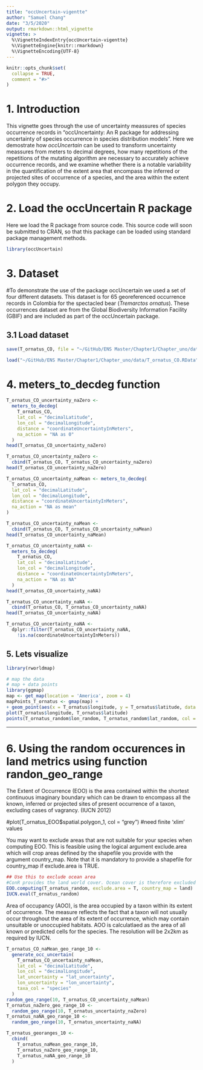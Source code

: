 ```yaml
---
title: "occUncertain-vigentte"
author: "Samuel Chang"
date: "3/5/2020"
output: rmarkdown::html_vignette
vignette: >
  %\VignetteIndexEntry{occUncertain-vigentte}
  %\VignetteEngine{knitr::rmarkdown}
  %\VignetteEncoding{UTF-8}
---
```


```r
knitr::opts_chunk$set(
  collapse = TRUE,
  comment = "#>"
)
```


# 1. Introduction

This vignette goes through the use of uncertainty meassures of species occurrence records in "occUncertainty: An R package for addressing uncertainty of species occurrence in species distribution models". Here we demostrate how *occUncertain* can be used to transform uncertainty meassures from meters to decimal degrees, how many repetitions of the repetitions of the mutating algorithm are necessary to accurately achieve occurrence records, and we examine whether there is a notable variability in the quantification of the extent area that encompass the inferred or projected sites of occurrence of a species, and the area within the extent polygon they occupy. 


# 2. Load the occUncertain R package
Here we load the R package from source code. This source code will soon be submitted to CRAN, so that this package can be loaded using standard package management methods.

```r
library(occUncertain)
```

# 3. Dataset

#To demonstrate the use of the package occUncertain we used a set of four different datasets. This dataset is for 65 georeferenced occurrence records in Colombia for the spectacled bear (*Tremarctos ornatus*). These occurrences dataset are from the Global Biodiversity Information Facility (GBIF) and are included as part of the occUncertain package.

## 3.1 Load dataset 
```r
save(T_ornatus_CO, file = "~/GitHub/ENS Master/Chapter1/Chapter_uno/data/T_ornatus_CO.RData")

load("~/GitHub/ENS Master/Chapter1/Chapter_uno/data/T_ornatus_CO.RData")
```

# 4. meters_to_decdeg function
```r
T_ornatus_CO_uncertainty_naZero <-
  meters_to_decdeg(
    T_ornatus_CO,
    lat_col = "decimalLatitude",
    lon_col = "decimalLongitude",
    distance = "coordinateUncertaintyInMeters",
    na_action = "NA as 0"
  )
head(T_ornatus_CO_uncertainty_naZero)

T_ornatus_CO_uncertainty_naZero <-
  cbind(T_ornatus_CO, T_ornatus_CO_uncertainty_naZero)
head(T_ornatus_CO_uncertainty_naZero)
```

```r
T_ornatus_CO_uncertainty_naMean <- meters_to_decdeg(
  T_ornatus_CO,
  lat_col = "decimalLatitude",
  lon_col = "decimalLongitude",
  distance = "coordinateUncertaintyInMeters",
  na_action = "NA as mean"
)

T_ornatus_CO_uncertainty_naMean <-
  cbind(T_ornatus_CO, T_ornatus_CO_uncertainty_naMean)
head(T_ornatus_CO_uncertainty_naMean)
```

```r
T_ornatus_CO_uncertainty_naNA <-
  meters_to_decdeg(
    T_ornatus_CO,
    lat_col = "decimalLatitude",
    lon_col = "decimalLongitude",
    distance = "coordinateUncertaintyInMeters",
    na_action = "NA as NA"
  )
head(T_ornatus_CO_uncertainty_naNA)

T_ornatus_CO_uncertainty_naNA <-
  cbind(T_ornatus_CO, T_ornatus_CO_uncertainty_naNA)
head(T_ornatus_CO_uncertainty_naNA)

T_ornatus_CO_uncertainty_naNA <-
  dplyr::filter(T_ornatus_CO_uncertainty_naNA,
    !is.na(coordinateUncertaintyInMeters))
```

## 5. Lets visualize 
```r
library(rworldmap)

# map the data
# map + data points
library(ggmap)
map <- get_map(location = 'America', zoom = 4)
mapPoints_T_ornatus <- gmap(map) +
+ geom_point(aes(x = T_ornatus$longitude, y = T_ornatus$latitude, data = T_ornatus, alpha = .5))
plot(T_ornatus$longitude, T_ornatus$latitude)
points(T_ornatus_random$lon_random, T_ornatus_random$lat_random, col = "red", pch = 21)
```
----

# 6. Using the random occurences in land metrics using function randon_geo_range

The Extent of Occurrence (EOO) is the area contained within the shortest continuous imaginary boundary which can be drawn to encompass all the known, inferred or projected sites of present occurrence of a taxon, excluding cases of vagrancy. (IUCN 2012)

#plot(T_ornatus_EOO$spatial.polygon_1, col = "grey") #need finite 'xlim' values

You may want to exclude areas that are not suitable for your species when computing EOO. This is feasible using the logical argument exclude.area which will crop areas defined by the shapefile you provide with the argument country_map. Note that it is mandatory to provide a shapefile for country_map if exclude.area is TRUE. 

```r
## Use this to exclude ocean area
#ConR provides the land world cover. Ocean cover is therefore excluded when computing EOO.
EOO.computing(T_ornatus_random, exclude.area = T, country_map = land)
IUCN.eval(T_ornatus_random)

```

Area of occupancy (AOO), is the area occupied by a taxon within its extent of occurrence. The measure reflects the fact that a taxon will not usually occur throughout the area of its extent of occurrence, which may contain unsuitable or unoccupied habitats.
AOO is calculatlaed as the area of all known or predicted cells for the species. The resolution will be 2x2km as required by IUCN.

```r
T_ornatus_CO_naMean_geo_range_10 <-
  generate_occ_uncertain(
    T_ornatus_CO_uncertainty_naMean,
    lat_col = "decimalLatitude",
    lon_col = "decimalLongitude",
    lat_uncertainty = "lat_uncertainty",
    lon_uncertainty = "lon_uncertainty",
    taxa_col = "species"
  )
random_geo_range(10, T_ornatus_CO_uncertainty_naMean)
T_ornatus_naZero_geo_range_10 <-
  random_geo_range(10, T_ornatus_uncertainty_naZero)
T_ornatus_naNA_geo_range_10 <-
  random_geo_range(10, T_ornatus_uncertainty_naNA)

T_ornatus_georanges_10 <-
  cbind(
    T_ornatus_naMean_geo_range_10,
    T_ornatus_naZero_geo_range_10,
    T_ornatus_naNA_geo_range_10
  )

```



